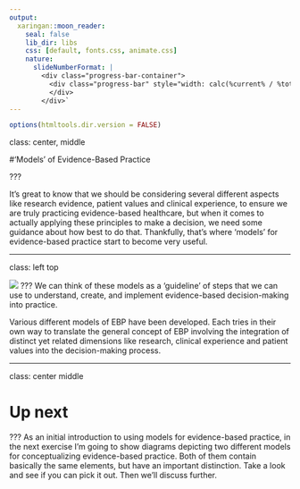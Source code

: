 ```yaml
---
output:
  xaringan::moon_reader:
    seal: false
    lib_dir: libs
    css: [default, fonts.css, animate.css]
    nature:
      slideNumberFormat: |
        <div class="progress-bar-container">
          <div class="progress-bar" style="width: calc(%current% / %total% * 100%);">
          </div>
        </div>`
---
```


```r
options(htmltools.dir.version = FALSE)
```


class: center, middle

#'Models' of Evidence-Based Practice

???

It's great to know that we should be considering several different aspects like research evidence, patient values and clinical experience, to ensure we are truly practicing evidence-based healthcare, but when it comes to actually applying these principles to make a decision, we need some guidance about how best to do that. Thankfully, that's where 'models' for evidence-based practice start to become very useful.


---

class: left top

<img src="steps.png"/>
???
We can think of these models as a 'guideline' of steps that we can use to understand, create, and implement evidence-based decision-making into practice. 

Various different models of EBP have been developed. Each tries in their own way to translate the general concept of EBP involving the integration of distinct yet related dimensions like research, clinical experience and patient values into the decision-making process. 

---

class: center middle

# Up next

???
As an initial introduction to using models for evidence-based practice, in the next exercise I'm going to show diagrams depicting two different models for conceptualizing evidence-based practice. Both of them contain basically the same elements, but have an important distinction. Take a look and see if you can pick it out. Then we'll discuss further.
